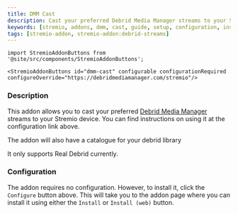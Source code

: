 ```yaml
---
title: DMM Cast
description: Cast your preferred Debrid Media Manager streams to your Stremio device; supports Anime, TV shows and Movies!
keywords: [stremio, addons, dmm, cast, guide, setup, configuration, install, link]
tags: [stremio-addon, stremio-addon:debrid-streams]
---
```

```mdx-code-block
import StremioAddonButtons from '@site/src/components/StremioAddonButtons';

<StremioAddonButtons id="dmm-cast" configurable configurationRequired configureOverride="https://debridmediamanager.com/stremio"/> 
```

<h3>Description</h3>

This addon allows you to cast your preferred [Debrid Media Manager](/stremio/extras/debrid-media-manager) streams to your Stremio device.
You can find instructions on using it at the configuration link above. 

The addon will also have a catalogue for your debrid library

It only supports Real Debrid currently. 

<h3>Configuration</h3>

The addon requires no configuration. However, to install it, click the `Configure` button above.
This will take you to the addon page where you can install it using either the `Install` or `Install (web)` button.
